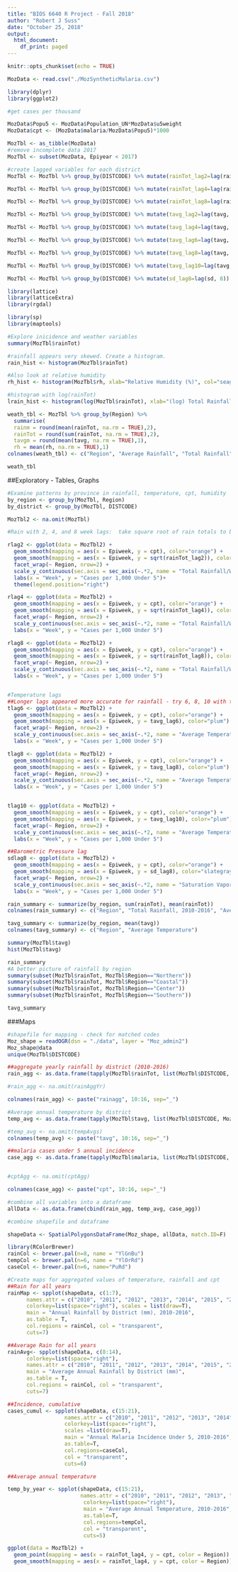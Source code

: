```yaml
---
title: "BIOS 6640 R Project - Fall 2018"
author: "Robert J Suss"
date: "October 25, 2018"
output:
  html_document:
    df_print: paged
---
```


```r
knitr::opts_chunk$set(echo = TRUE)
```

```r
MozData <- read.csv("./MozSyntheticMalaria.csv")

library(dplyr)
library(ggplot2)

#get cases per thousand

MozData$Popu5 <- MozData$Population_UN*MozData$u5weight
MozData$cpt <- (MozData$malaria/MozData$Popu5)*1000

MozTbl <- as_tibble(MozData)
#remove incomplete data 2017
MozTbl <- subset(MozData, Epiyear < 2017)

#create lagged variables for each district
MozTbl <- MozTbl %>% group_by(DISTCODE) %>% mutate(rainTot_lag2=lag(rainTot, 2))   

MozTbl <- MozTbl %>% group_by(DISTCODE) %>% mutate(rainTot_lag4=lag(rainTot, 4))

MozTbl <- MozTbl %>% group_by(DISTCODE) %>% mutate(rainTot_lag8=lag(rainTot, 8))

MozTbl <- MozTbl %>% group_by(DISTCODE) %>% mutate(tavg_lag2=lag(tavg, 2))   

MozTbl <- MozTbl %>% group_by(DISTCODE) %>% mutate(tavg_lag4=lag(tavg, 4))

MozTbl <- MozTbl %>% group_by(DISTCODE) %>% mutate(tavg_lag6=lag(tavg, 6))

MozTbl <- MozTbl %>% group_by(DISTCODE) %>% mutate(tavg_lag8=lag(tavg, 8))

MozTbl <- MozTbl %>% group_by(DISTCODE) %>% mutate(tavg_lag10=lag(tavg, 10))

MozTbl <- MozTbl %>% group_by(DISTCODE) %>% mutate(sd_lag8=lag(sd, 8)) 

library(lattice)
library(latticeExtra)
library(rgdal)

library(sp)
library(maptools) 

#Explore inicidence and weather variables
summary(MozTbl$rainTot)

#rainfall appears very skewed. Create a histogram.
rain_hist <- histogram(MozTbl$rainTot)

#Also look at relative humidity
rh_hist <- histogram(MozTbl$rh, xlab="Relative Humidity (%)", col="seagreen")

#histogram with log(rainTot)
lrain_hist <- histogram(log(MozTbl$rainTot), xlab="(log) Total Rainfall")

weath_tbl <- MozTbl %>% group_by(Region) %>% 
  summarise(
  rainm = round(mean(rainTot, na.rm = TRUE),2),
  rainTot = round(sum(rainTot, na.rm = TRUE),2),
  tavgm = round(mean(tavg, na.rm = TRUE),1),
  rh = mean(rh, na.rm = TRUE),1)
colnames(weath_tbl) <- c("Region", "Average Rainfall", "Total Rainfall", "Average Temperature", "Average Relative Humidity")

weath_tbl

```

##Exploratory - Tables, Graphs
```r
#Examine patterns by province in rainfall, temperature, cpt, humidity
by_region <- group_by(MozTbl, Region)
by_district <- group_by(MozTbl, DISTCODE)

MozTbl2 <- na.omit(MozTbl)

#Rain with 2, 4, and 8 week lags:  take square root of rain totals to better visualize

rlag2 <- ggplot(data = MozTbl2) + 
  geom_smooth(mapping = aes(x = Epiweek, y = cpt), color="orange") +
  geom_smooth(mapping = aes(x = Epiweek, y = sqrt(rainTot_lag2)), color="steelblue") +
  facet_wrap(~ Region, nrow=2) +
  scale_y_continuous(sec.axis = sec_axis(~.*2, name = "Total Rainfall/Wk (mm), 2 week lag")) +
  labs(x = "Week", y = "Cases per 1,000 Under 5")+
  theme(legend.position="right")

rlag4 <- ggplot(data = MozTbl2) + 
  geom_smooth(mapping = aes(x = Epiweek, y = cpt), color="orange") +
  geom_smooth(mapping = aes(x = Epiweek, y = sqrt(rainTot_lag4)), color="steelblue") +
  facet_wrap(~ Region, nrow=2) +
  scale_y_continuous(sec.axis = sec_axis(~.*2, name = "Total Rainfall/Wk (mm), 4 week lag")) +
  labs(x = "Week", y = "Cases per 1,000 Under 5")

rlag8 <- ggplot(data = MozTbl2) + 
  geom_smooth(mapping = aes(x = Epiweek, y = cpt), color="orange") +
  geom_smooth(mapping = aes(x = Epiweek, y = sqrt(rainTot_lag8)), color="steelblue") +
  facet_wrap(~ Region, nrow=2) +
  scale_y_continuous(sec.axis = sec_axis(~.*2, name = "Total Rainfall/Wk (mm), 8 week lag")) +
  labs(x = "Week", y = "Cases per 1,000 Under 5")


#Temperature lags
##Longer lags appeared more accurate for rainfall - try 6, 8, 10 with temp.
tlag6 <- ggplot(data = MozTbl2) + 
  geom_smooth(mapping = aes(x = Epiweek, y = cpt), color="orange") +
  geom_smooth(mapping = aes(x = Epiweek, y = tavg_lag6), color="plum") +
  facet_wrap(~ Region, nrow=2) +
  scale_y_continuous(sec.axis = sec_axis(~.*2, name = "Average Temperature (C), 6 week lag")) +
  labs(x = "Week", y = "Cases per 1,000 Under 5")

tlag8 <- ggplot(data = MozTbl2) + 
  geom_smooth(mapping = aes(x = Epiweek, y = cpt), color="orange") +
  geom_smooth(mapping = aes(x = Epiweek, y = tavg_lag8), color="plum") +
  facet_wrap(~ Region, nrow=2) +
  scale_y_continuous(sec.axis = sec_axis(~.*2, name = "Average Temperature (C), 8 week lag")) +
  labs(x = "Week", y = "Cases per 1,000 Under 5")


tlag10 <- ggplot(data = MozTbl2) + 
  geom_smooth(mapping = aes(x = Epiweek, y = cpt), color="orange") +
  geom_smooth(mapping = aes(x = Epiweek, y = tavg_lag10), color="plum") +
  facet_wrap(~ Region, nrow=2) +
  scale_y_continuous(sec.axis = sec_axis(~.*2, name = "Average Temperature (C), 10 week lag")) +
  labs(x = "Week", y = "Cases per 1,000 Under 5")

##Barometric Pressure lag
sdlag8 <- ggplot(data = MozTbl2) + 
  geom_smooth(mapping = aes(x = Epiweek, y = cpt), color="orange") +
  geom_smooth(mapping = aes(x = Epiweek, y = sd_lag8), color="slategray4") +
  facet_wrap(~ Region, nrow=2) +
  scale_y_continuous(sec.axis = sec_axis(~.*2, name = "Saturation Vapor Pressure (mmHg), 8 week lag")) +
  labs(x = "Week", y = "Cases per 1,000 Under 5")

rain_summary <- summarize(by_region, sum(rainTot), mean(rainTot))
colnames(rain_summary) <- c("Region", "Total Rainfall, 2010-2016", "Average Rainfall, 2010-2016")

tavg_summary <- summarize(by_region, mean(tavg))
colnames(tavg_summary) <- c("Region", "Average Temperature")

summary(MozTbl$tavg)
hist(MozTbl$tavg)

rain_summary
#A better picture of rainfall by region
summary(subset(MozTbl$rainTot, MozTbl$Region=="Northern"))
summary(subset(MozTbl$rainTot, MozTbl$Region=="Coastal"))
summary(subset(MozTbl$rainTot, MozTbl$Region=="Center"))
summary(subset(MozTbl$rainTot, MozTbl$Region=="Southern"))

tavg_summary

```

###Maps
```r
#shapefile for mapping - check for matched codes
Moz_shape = readOGR(dsn = "./data", layer = "Moz_admin2")
Moz_shape@data
unique(MozTbl$DISTCODE)

##aggregate yearly rainfall by district (2010-2016)
rain_agg <- as.data.frame(tapply(MozTbl$rainTot, list(MozTbl$DISTCODE, MozTbl$Epiyear), sum))

#rain_agg <- na.omit(rainAggYr)

colnames(rain_agg) <- paste("rainagg", 10:16, sep="_")

#Average annual temperature by district
temp_avg <- as.data.frame(tapply(MozTbl$tavg, list(MozTbl$DISTCODE, MozTbl$Epiyear), mean))

#temp_avg <- na.omit(tempAvgs)
colnames(temp_avg) <- paste("tavg", 10:16, sep="_")

##malaria cases under 5 annual incidence
case_agg <- as.data.frame(tapply(MozTbl$malaria, list(MozTbl$DISTCODE, MozTbl$Epiyear), sum))


#cptAgg <- na.omit(cptAgg)

colnames(case_agg) <- paste("cpt", 10:16, sep="_")

#combine all variables into a dataframe
allData <- as.data.frame(cbind(rain_agg, temp_avg, case_agg))

#combine shapefile and dataframe

shapeData <- SpatialPolygonsDataFrame(Moz_shape, allData, match.ID=F)

library(RColorBrewer)
rainCol <- brewer.pal(n=8, name = "YlGnBu")
tempCol <- brewer.pal(n=6, name = "YlOrRd")
caseCol <- brewer.pal(n=6, name="PuRd")

#Create maps for aggregated values of temperature, rainfall and cpt
##Rain for all years
rainMap <- spplot(shapeData, c(1:7),  
      names.attr = c("2010", "2011", "2012", "2013", "2014", "2015", "2016"),
      colorkey=list(space="right"), scales = list(draw=T), 
      main = "Annual Rainfall by District (mm), 2010-2016", 
      as.table = T, 
      col.regions = rainCol, col = "transparent", 
      cuts=7)

##Average Rain for all years
rainAvg<- spplot(shapeData, c(8:14),  
      colorkey=list(space="right"), 
      names.attr = c("2010", "2011", "2012", "2013", "2014", "2015", "2016"),
      main = "Average Annual Rainfall by District (mm)", 
      as.table = T, 
      col.regions = rainCol, col = "transparent", 
      cuts=7)

##Incidence, cumulative
cases_cumul <- spplot(shapeData, c(15:21), 
                  names.attr = c("2010", "2011", "2012", "2013", "2014", "2015", "2016"),
                  colorkey=list(space="right"), 
                  scales =list(draw=T), 
                  main = "Annual Malaria Incidence Under 5, 2010-2016", 
                  as.table=T, 
                  col.regions=caseCol, 
                  col = "transparent", 
                  cuts=6)

##Average annual temperature

temp_by_year <- spplot(shapeData, c(15:21),
                       names.attr = c("2010", "2011", "2012", "2013", "2014", "2015", "2016"),
                        colorkey=list(space="right"), 
                        main = "Average Annual Temperature, 2010-2016", 
                        as.table=T, 
                        col.regions=tempCol, 
                        col = "transparent", 
                        cuts=5)

ggplot(data = MozTbl2) +
  geom_point(mapping = aes(x = rainTot_lag4, y = cpt, color = Region)) +
  geom_smooth(mapping = aes(x = rainTot_lag4, y = cpt, color = Region))
```





